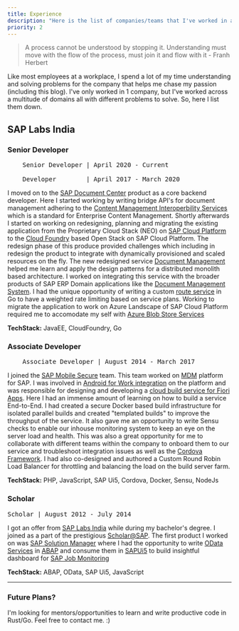 ```yaml
---
title: Experience
description: "Here is the list of companies/teams that I've worked in and what I learned from each one of them."
priority: 2
---
```


> A process cannot be understood by stopping it. Understanding must move with the flow of the process, must join it and flow with it - Franh Herbert

Like most employees at a workplace, I spend a lot of my time understanding and solving problems for the company that helps me chase my passion (including this blog). I've only worked in 1 company, but I've worked across a multitude of domains all with different problems to solve.
So, here I list them down.

## SAP Labs India 

### Senior Developer
<pre>
    Senior Developer | April 2020 - Current<br/>
    Developer        | April 2017 - March 2020
</pre>

I moved on to the [SAP Document Center](https://mdocs.sap.com/mcm/public/start/index.jsp) product as a core backend developer. Here I started working by writing bridge API's  for document management adhering to the [Content Management Interoperbility Services](https://chemistry.apache.org/project/cmis.html) which is a standard for Enterprise Content Management. Shortly afterwards I started on working on redesigning, planning and migrating the existing application from the Proprietary Cloud Stack (NEO) on [SAP Cloud Platform](https://cloudplatform.sap.com/index.html) to the [Cloud Foundry](https://www.cloudfoundry.org/) based Open Stack on SAP Cloud Platform. The redesign phase of this produce provided challenges which including in redesign the product to integrate with dynamically provisioned and scaled resources on the fly. The new redesigned service [Document Management](https://discovery-center.cloud.sap/#/servicessearch/document%20management) helped me learn and apply the design patterns for a distributed monolith based architecture. I worked on integrating this service with the broader products of SAP ERP Domain applications like the [Document Management System](https://wiki.scn.sap.com/wiki/display/PLM/SAP+Document+Management+System). I had the unique opportunity of writing a custom [route service](https://docs.cloudfoundry.org/services/route-services.html) in Go to have a weighted rate limiting based on service plans. Working to migrate the application to work on Azure Landscape of SAP Cloud Platform required me to accomodate my self with [Azure Blob Store Services](https://azure.microsoft.com/en-us/services/storage/blobs/)

**TechStack:** JavaEE, CloudFoundry, Go
###  Associate Developer
<pre>
    Associate Developer | August 2014 - March 2017
</pre>
I joined the [SAP Mobile Secure](https://portal.sapmobilesecure.com/) team. This team worked on [MDM](https://en.wikipedia.org/wiki/Mobile_device_management) platform for SAP.
I was involved in [Android for Work integration](https://blogs.sap.com/2015/05/18/introducing-android-for-work-for-sap-mobile-secure/)
on the platform and was responsible for designing and developing a [cloud build service for Fiori Apps](https://blogs.sap.com/2018/01/24/create-a-fiori-client-with-the-cloud-build-service-for-on-premise-fiori-launchpad/). Here I had an immense amount of learning on how to build a service End-to-End. I had created a secure Docker based build infrastructure for isolated parallel builds and created "templated builds" to improve the throughput of the service. It also gave me an opportunity to write Sensu checks to enable our inhouse monitoring system to keep an eye on the server load and health. This was also a great opportunity for me to collaborate with different teams within the company to onboard them to our service and troubleshoot integration issues as well as the [Cordova Framework](https://cordova.apache.org/). I had also co-designed and authored a Custom Round Robin Load Balancer for throttling and balancing the load on the build server farm.

**TechStack:** PHP, JavaScript, SAP Ui5, Cordova, Docker, Sensu, NodeJs

### Scholar
<pre>
Scholar | August 2012 - July 2014 
</pre>
I got an offer from [SAP Labs India](https://www.sap.com/india/about.html) while during my bachelor's degree. 
I joined as a part of the prestigious [Scholar@SAP](https://www.sap.com/india/about/careers/students-graduates/vocational-training/india.html).
The first product I worked on was [SAP Solution Manager](https://support.sap.com/en/alm/solution-manager.html) where I had the opportunity to write [OData Services](https://www.odata.org/) in [ABAP](https://community.sap.com/topics/abap) and consume them in [SAPUi5](https://ui5.sap.com/) to build insightful dashboard for [SAP Job Monitoring](https://support.sap.com/en/alm/solution-manager/expert-portal/job-monitoring.html)

**TechStack:** ABAP, OData, SAP Ui5, JavaScript

---

### Future Plans?

I'm looking for mentors/opportunities to learn and write productive code in Rust/Go.
Feel free to contact me. :) 

